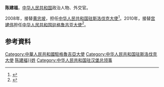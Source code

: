 '''陈建福'''，[[中华人民共和国|中华人民共和国]]政治人物、外交官。

2008年，接替[[黄忠坡|黄忠坡]]，担任[[中国驻斯洛伐克大使列表|中华人民共和国驻斯洛伐克大使]]<ref>{{cite web|author=中华人民共和国外交部|title=中国驻斯洛伐克历任大使|url=http://www.mfa.gov.cn/chn/pds/ziliao/wjrw/2167/2172/t9238.htm|publisher=中华人民共和国外交部|accessdate=2012-03-07}}</ref>。2010年，接替[[宫建伟|宫建伟]]担任[[中国驻格鲁吉亚大使列表|中华人民共和国驻格鲁吉亚大使]]<ref>{{cite web|author=中华人民共和国外交部|title=中国驻格鲁吉亚历任大使|url=http://www.mfa.gov.cn/chn/pds/ziliao/wjrw/2167/2171/t9226.htm|publisher=中华人民共和国外交部|accessdate=2012-03-03}}</ref>。

== 参考資料 ==
{{reflist}}

{{start box}}
{{s-dip}}
{{succession box|[[黄忠坡|黄忠坡]]|[[顾子平|顾子平]]|[[中国驻斯洛伐克大使列表|中华人民共和国驻斯洛伐克大使]]|2008年5月－2010年8月}}
{{succession box|[[宫建伟|宫建伟]]|[[岳斌|岳斌]]|[[中国驻格鲁吉亚大使列表|中华人民共和国驻格鲁吉亚大使]]|2010年10月－2013年9月}}
{{end box}}
{{中國駐斯洛伐克大使}}
{{中国政治人物小作品}}

[[Category:中華人民共和國駐格魯吉亞大使|Category:中華人民共和國駐格魯吉亞大使]]
[[Category:中华人民共和国驻斯洛伐克大使|Category:中华人民共和国驻斯洛伐克大使]]
[[Category:{{Str_left|陈建福}}姓]]
[[Category:中华人民共和国驻汉堡总领事|Category:中华人民共和国驻汉堡总领事]]